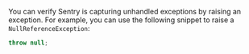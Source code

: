 You can verify Sentry is capturing unhandled exceptions by raising an exception. For example, you can use the following snippet to raise a `NullReferenceException`:

```csharp
throw null;
```
